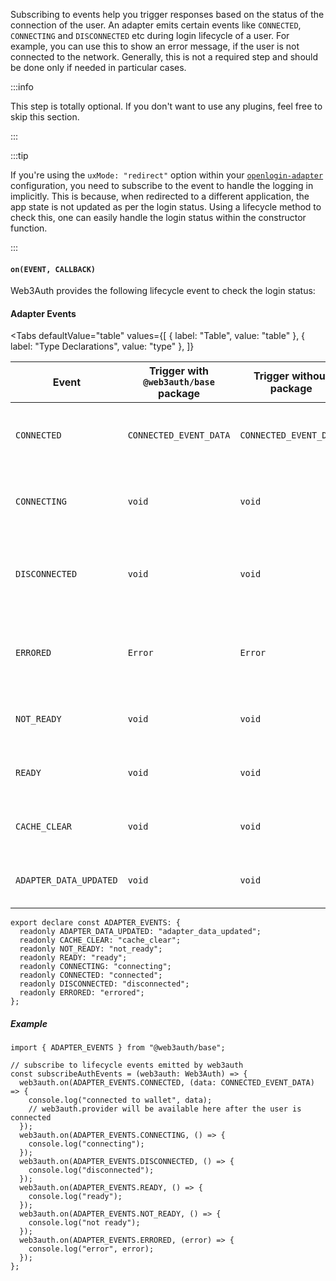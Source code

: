 
Subscribing to events help you trigger responses based on the status of the connection of the user.
An adapter emits certain events like `CONNECTED`, `CONNECTING` and `DISCONNECTED` etc during login
lifecycle of a user. For example, you can use this to show an error message, if the user is not
connected to the network. Generally, this is not a required step and should be done only if needed
in particular cases.

:::info

This step is totally optional. If you don't want to use any plugins, feel free to skip this section.

:::

:::tip

If you're using the `uxMode: "redirect"` option within your
[`openlogin-adapter`](/sdk/pnp/web/adapters/openlogin) configuration, you need to subscribe to the
event to handle the logging in implicitly. This is because, when redirected to a different
application, the app state is not updated as per the login status. Using a lifecycle method to check
this, one can easily handle the login status within the constructor function.

:::

#### `on(EVENT, CALLBACK)`

Web3Auth provides the following lifecycle event to check the login status:

#### Adapter Events

<Tabs
  defaultValue="table"
  values={[
    { label: "Table", value: "table" },
    { label: "Type Declarations", value: "type" },
  ]}
>

<TabItem value="table">

| Event                  | Trigger with `@web3auth/base` package | Trigger without package | Description                                                |
| ---------------------- | ------------------------------------- | ----------------------- | ---------------------------------------------------------- |
| `CONNECTED`            | `CONNECTED_EVENT_DATA`                | `CONNECTED_EVENT_DATA`  | Triggered when the user is connected to the wallet.        |
| `CONNECTING`           | `void`                                | `void`                  | Triggered when the user is connecting to the wallet.       |
| `DISCONNECTED`         | `void`                                | `void`                  | Triggered when the user is disconnected from the wallet.   |
| `ERRORED`              | `Error`                               | `Error`                 | Triggered when an error occurs during the login lifecycle. |
| `NOT_READY`            | `void`                                | `void`                  | Triggered when the adapter is not ready.                   |
| `READY`                | `void`                                | `void`                  | Triggered when the adapter is ready.                       |
| `CACHE_CLEAR`          | `void`                                | `void`                  | Triggered when the cache is cleared.                       |
| `ADAPTER_DATA_UPDATED` | `void`                                | `void`                  | Triggered when the adapter data is updated.                |

</TabItem>

<TabItem value="type">

```tsx
export declare const ADAPTER_EVENTS: {
  readonly ADAPTER_DATA_UPDATED: "adapter_data_updated";
  readonly CACHE_CLEAR: "cache_clear";
  readonly NOT_READY: "not_ready";
  readonly READY: "ready";
  readonly CONNECTING: "connecting";
  readonly CONNECTED: "connected";
  readonly DISCONNECTED: "disconnected";
  readonly ERRORED: "errored";
};
```

</TabItem>

</Tabs>

##### Example

```tsx
import { ADAPTER_EVENTS } from "@web3auth/base";

// subscribe to lifecycle events emitted by web3auth
const subscribeAuthEvents = (web3auth: Web3Auth) => {
  web3auth.on(ADAPTER_EVENTS.CONNECTED, (data: CONNECTED_EVENT_DATA) => {
    console.log("connected to wallet", data);
    // web3auth.provider will be available here after the user is connected
  });
  web3auth.on(ADAPTER_EVENTS.CONNECTING, () => {
    console.log("connecting");
  });
  web3auth.on(ADAPTER_EVENTS.DISCONNECTED, () => {
    console.log("disconnected");
  });
  web3auth.on(ADAPTER_EVENTS.READY, () => {
    console.log("ready");
  });
  web3auth.on(ADAPTER_EVENTS.NOT_READY, () => {
    console.log("not ready");
  });
  web3auth.on(ADAPTER_EVENTS.ERRORED, (error) => {
    console.log("error", error);
  });
};
```
